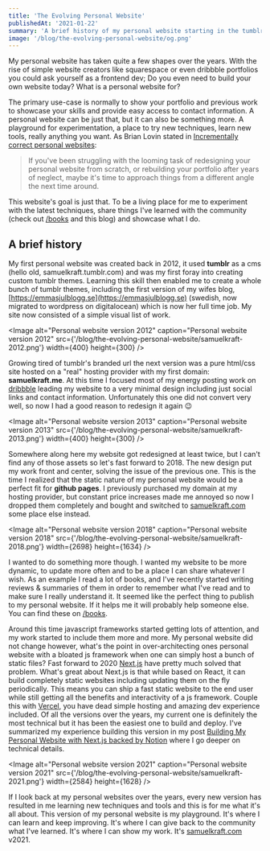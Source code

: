 ```yaml
---
title: 'The Evolving Personal Website'
publishedAt: '2021-01-22'
summary: 'A brief history of my personal website starting in the tumblr era.'
image: '/blog/the-evolving-personal-website/og.png'
---
```


My personal website has taken quite a few shapes over the years. With the rise of simple website creators like squarespace or even dribbble portfolios you could ask yourself as a frontend dev; Do you even need to build your own website today? What is a personal website for?

The primary use-case is normally to show your portfolio and previous work to showcase your skills and provide easy access to contact information. A personal website can be just that, but it can also be something more. A playground for experimentation, a place to try new techniques, learn new tools, really anything you want. As Brian Lovin stated in [Incrementally correct personal websites](https://brianlovin.com/overthought/incrementally-correct-personal-websites):

> If you've been struggling with the looming task of redesigning your personal website from scratch, or rebuilding your portfolio after years of neglect, maybe it's time to approach things from a different angle the next time around.

This website's goal is just that. To be a living place for me to experiment with the latest techniques, share things I've learned with the community (check out [/books](/books) and this blog) and showcase what I do.

## A brief history

My first personal website was created back in 2012, it used **tumblr** as a cms (hello old, samuelkraft.tumblr.com) and was my first foray into creating custom tumblr themes. Learning this skill then enabled me to create a whole bunch of tumblr themes, including the first version of my wifes blog, [https://emmasjulblogg.se](https://emmasjulblogg.se) (swedish, now migrated to wordpress on digitalocean) which is now her full time job. My site now consisted of a simple visual list of work.

<Image
  alt="Personal website version 2012"
  caption="Personal website version 2012"
  src={'/blog/the-evolving-personal-website/samuelkraft-2012.png'}
  width={400}
  height={300}
/>

Growing tired of tumblr's branded url the next version was a pure html/css site hosted on a "real" hosting provider with my first domain: **samuelkraft.me**. At this time I focused most of my energy posting work on [dribbble](https://dribbble.com/samuelkraft) leading my website to a very minimal design including just social links and contact information. Unfortunately this one did not convert very well, so now I had a good reason to redesign it again 😉

<Image
  alt="Personal website version 2013"
  caption="Personal website version 2013"
  src={'/blog/the-evolving-personal-website/samuelkraft-2013.png'}
  width={400}
  height={300}
/>

Somewhere along here my website got redesigned at least twice, but I can't find any of those assets so let's fast forward to 2018. The new design put my work front and center, solving the issue of the previous one. This is the time I realized that the static nature of my personal website would be a perfect fit for **github pages**. I previously purchased my domain at my hosting provider, but constant price increases made me annoyed so now I dropped them completely and bought and switched to [samuelkraft.com](http://samuelkraft.com) some place else instead.

<Image
  alt="Personal website version 2018"
  caption="Personal website version 2018"
  src={'/blog/the-evolving-personal-website/samuelkraft-2018.png'}
  width={2698}
  height={1634}
/>

I wanted to do something more though. I wanted my website to be more dynamic, to update more often and to be a place I can share whatever I wish. As an example I read a lot of books, and I've recently started writing reviews & summaries of them in order to remember what I've read and to make sure I really understand it. It seemed like the perfect thing to publish to my personal website. If it helps me it will probably help someone else. You can find these on [/books](/books).

Around this time javascript frameworks started getting lots of attention, and my work started to include them more and more. My personal website did not change however, what's the point in over-architecting ones personal website with a bloated js framework when one can simply host a bunch of static files? Fast forward to 2020 [Next.js](https://nextjs.org) have pretty much solved that problem. What's great about Next.js is that while based on React, it can build completely static websites including updating them on the fly periodically. This means you can ship a fast static website to the end user while still getting all the benefits and interactivity of a js framework. Couple this with [Vercel](https://vercel.com), you have dead simple hosting and amazing dev experience included. Of all the versions over the years, my current one is definitely the most technical but it has been the easiest one to build and deploy. I've summarized my experience building this version in my post [Building My Personal Website with Next.js backed by Notion](/blog/personal-website-with-next-and-notion) where I go deeper on technical details.

<Image
  alt="Personal website version 2021"
  caption="Personal website version 2021"
  src={'/blog/the-evolving-personal-website/samuelkraft-2021.png'}
  width={2584}
  height={1628}
/>

If I look back at my personal websites over the years, every new version has resulted in me learning new techniques and tools and this is for me what it's all about. This version of my personal website is my playground. It's where I can learn and keep improving. It's where I can give back to the community what I've learned. It's where I can show my work. It's [samuelkraft.com](http://samuelkraft.com) v2021.
